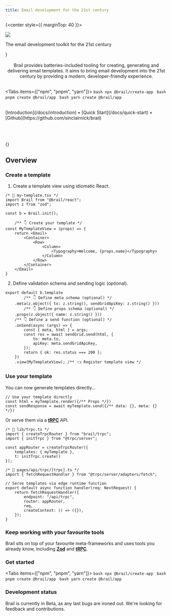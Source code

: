 ```yaml
---
title: Email development for the 21st century
---
```



{<center style={{ marginTop: 40 }}>

<img src="/logo.png" width={200} />
<p style={{ fontSize: 24, marginTop: 16 }}>
  The email development toolkit for the 21st century
</p>

</center>}

<br />


<br />

<center>
Brail provides batteries-included tooling for creating, generating and delivering email templates. It aims to bring email development into the 21st century by providing a modern, developer-friendly experience.
</center>

<br/>

<Tabs items={["npm", "pnpm", "yarn"]}>
	<Tab>
	```bash
	npx @brail/create-app
	```
	</Tab>
	<Tab>
	```bash
	pnpm create @brail/app
	```
	</Tab>
	<Tab>
	```bash
	yarn create @brail/app
	```
	</Tab>
</Tabs>


<br />

<div style={{ display: "flex", gap: 8, justifyContent: "center" }}>
  <span>[Introduction](/docs/introduction)</span>
  <span>&bull;</span>
  <span>[Quick Start](/docs/quick-start)</span>
  <span>&bull;</span>
  <span>[Github](https://github.com/sinclairnick/brail)</span>
</div>

<br />
<br />
<br />

{<Features />}


## Overview

### Create a template

1. Create a template view using idiomatic React.

```tsx
/* 📄 my-template.tsx */
import Brail from "@brail/react";
import z from "zod";

const b = Brail.init();

	/** 👇 Create your template */
const MyTemplateView = (props) => {
	return <Email>
		<Container>
			<Row>
				<Column>
					<Typography>Welcome, {props.name}</Typography>
				</Column>
			</Row>
		</Container>
	</Email>
}
```

2. Define validation schema and sending logic (optional).

```tsx
export default b.template
		/** 👇 Define meta schema (optional) */
	.meta(z.object({ to: z.string(), sendGridApiKey: z.string() }))
		/** 👇 Define props schema (optional) */
	.props(z.object({ name: z.string() }))
	/** 👇 Define a send function (optional) */
	.onSend(async (args) => {
		const { meta, html } = args;
		const res = await sendGrid.send(html, {
			to: meta.to,
			apiKey: meta.sendGridApiKey,
		});
		return { ok: res.status === 200 };
	})
	.view(MyTemplateView); /** 👈 Register template view */
```

### Use your template

You can now generate templates directly...

```tsx
// Use your template directly
const html = myTemplate.render({/** Props */})
const sendResponse = await myTemplate.send({/** data: {}, meta: {} */})
```

Or serve them via a [**tRPC**](https://trpc.io) API.

```tsx
/* 📄 lib/trpc.ts */
import { createTrpcRouter } from "brail/trpc";
import { initTrpc } from "@trpc/server";

const appRouter = createTrpcRouter({
	templates: { myTemplate },
	t: initTrpc.create()
});
```
```tsx
/* 📄 pages/api/trpc/[trpc].ts */
import { fetchRequestHandler } from "@trpc/server/adapters/fetch";

// Serve templates via edge runtime function
export default async function handler(req: NextRequest) {
	return fetchRequestHandler({
		endpoint: "/api/trpc",
		router: appRouter,
		req,
		createContext: () => ({}),
	});
}
```

### Keep working with your favourite tools

Brail sits on top of your favourite meta-frameworks and uses tools you already know, including [**Zod**](https://zod.dev/) and [**tRPC**](https://trpc.io).

### Get started

<Tabs items={["npm", "pnpm", "yarn"]}>
	<Tab>
	```bash
	npx @brail/create-app
	```
	</Tab>
	<Tab>
	```bash
	pnpm create @brail/app
	```
	</Tab>
	<Tab>
	```bash
	yarn create @brail/app
	```
	</Tab>
</Tabs>

### Development status

<Callout emoji="🚦">
  Brail is currently in Beta, as any last bugs are ironed out. We're looking for
  feedback and contributions.
</Callout>

